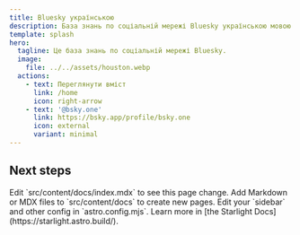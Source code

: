 ```yaml
---
title: Bluesky українською
description: База знань по соціальній мережі Bluesky українською мовою.
template: splash
hero:
  tagline: Це база знань по соціальній мережі Bluesky.
  image:
    file: ../../assets/houston.webp
  actions:
    - text: Переглянути вміст
      link: /home
      icon: right-arrow
    - text: '@bsky.one'
      link: https://bsky.app/profile/bsky.one
      icon: external
      variant: minimal
---
```



## Next steps

<CardGrid stagger>
  <Card title="Update content" icon="pencil">
    Edit `src/content/docs/index.mdx` to see this page change.
  </Card>
  <Card title="Add new content" icon="add-document">
    Add Markdown or MDX files to `src/content/docs` to create new pages.
  </Card>
  <Card title="Configure your site" icon="setting">
    Edit your `sidebar` and other config in `astro.config.mjs`.
  </Card>
  <Card title="Read the docs" icon="open-book">
    Learn more in [the Starlight Docs](https://starlight.astro.build/).
  </Card>
</CardGrid>
